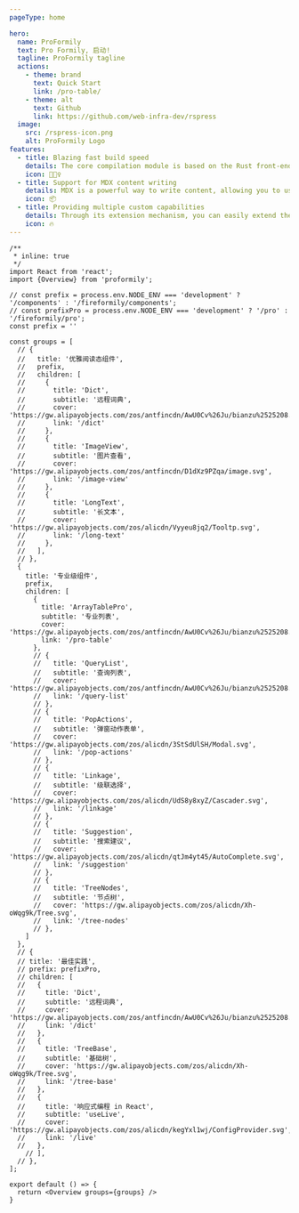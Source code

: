 ```yaml
---
pageType: home

hero:
  name: ProFormily
  text: Pro Formily, 启动!
  tagline: ProFormily tagline
  actions:
    - theme: brand
      text: Quick Start
      link: /pro-table/
    - theme: alt
      text: Github
      link: https://github.com/web-infra-dev/rspress
  image:
    src: /rspress-icon.png
    alt: ProFormily Logo
features:
  - title: Blazing fast build speed
    details: The core compilation module is based on the Rust front-end toolchain, providing a more ultimate development experience.
    icon: 🏃🏻‍♀️
  - title: Support for MDX content writing
    details: MDX is a powerful way to write content, allowing you to use React components in Markdown.
    icon: 📦
  - title: Providing multiple custom capabilities
    details: Through its extension mechanism, you can easily extend theme UI and build process.
    icon: 🔥
---
```

```tsx
/**
 * inline: true
 */
import React from 'react';
import {Overview} from 'proformily';

// const prefix = process.env.NODE_ENV === 'development' ? '/components' : '/fireformily/components';
// const prefixPro = process.env.NODE_ENV === 'development' ? '/pro' : '/fireformily/pro';
const prefix = ''

const groups = [
  // {
  //   title: '优雅阅读态组件',
  //   prefix,
  //   children: [
  //     {
  //       title: 'Dict',
  //       subtitle: '远程词典',
  //       cover: 'https://gw.alipayobjects.com/zos/antfincdn/AwU0Cv%26Ju/bianzu%2525208.svg',
  //       link: '/dict'
  //     },
  //     {
  //       title: 'ImageView',
  //       subtitle: '图片查看',
  //       cover: 'https://gw.alipayobjects.com/zos/antfincdn/D1dXz9PZqa/image.svg',
  //       link: '/image-view'
  //     },
  //     {
  //       title: 'LongText',
  //       subtitle: '长文本',
  //       cover: 'https://gw.alipayobjects.com/zos/alicdn/Vyyeu8jq2/Tooltp.svg',
  //       link: '/long-text'
  //     },
  //   ],
  // },
  {
    title: '专业级组件',
    prefix,
    children: [
      {
        title: 'ArrayTablePro',
        subtitle: '专业列表',
        cover: 'https://gw.alipayobjects.com/zos/antfincdn/AwU0Cv%26Ju/bianzu%2525208.svg',
        link: '/pro-table'
      },
      // {
      //   title: 'QueryList',
      //   subtitle: '查询列表',
      //   cover: 'https://gw.alipayobjects.com/zos/antfincdn/AwU0Cv%26Ju/bianzu%2525208.svg',
      //   link: '/query-list'
      // },
      // {
      //   title: 'PopActions',
      //   subtitle: '弹窗动作表单',
      //   cover: 'https://gw.alipayobjects.com/zos/alicdn/3StSdUlSH/Modal.svg',
      //   link: '/pop-actions'
      // },
      // {
      //   title: 'Linkage',
      //   subtitle: '级联选择',
      //   cover: 'https://gw.alipayobjects.com/zos/alicdn/UdS8y8xyZ/Cascader.svg',
      //   link: '/linkage'
      // },
      // {
      //   title: 'Suggestion',
      //   subtitle: '搜索建议',
      //   cover: 'https://gw.alipayobjects.com/zos/alicdn/qtJm4yt45/AutoComplete.svg',
      //   link: '/suggestion'
      // },
      // {
      //   title: 'TreeNodes',
      //   subtitle: '节点树',
      //   cover: 'https://gw.alipayobjects.com/zos/alicdn/Xh-oWqg9k/Tree.svg',
      //   link: '/tree-nodes'
      // },
    ]
  },
  // {
  // title: '最佳实践',
  // prefix: prefixPro,
  // children: [
  //   {
  //     title: 'Dict',
  //     subtitle: '远程词典',
  //     cover: 'https://gw.alipayobjects.com/zos/antfincdn/AwU0Cv%26Ju/bianzu%2525208.svg',
  //     link: '/dict'
  //   },
  //   {
  //     title: 'TreeBase',
  //     subtitle: '基础树',
  //     cover: 'https://gw.alipayobjects.com/zos/alicdn/Xh-oWqg9k/Tree.svg',
  //     link: '/tree-base'
  //   },
  //   {
  //     title: '响应式编程 in React',
  //     subtitle: 'useLive',
  //     cover: 'https://gw.alipayobjects.com/zos/alicdn/kegYxl1wj/ConfigProvider.svg',
  //     link: '/live'
  //   },
    // ],
  // },
];

export default () => {
  return <Overview groups={groups} />
}
```
